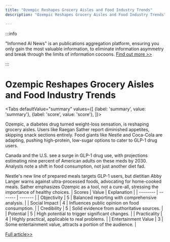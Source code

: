 ```yaml
---
title: "Ozempic Reshapes Grocery Aisles and Food Industry Trends"
description: "Ozempic Reshapes Grocery Aisles and Food Industry Trends"

---
```



:::info

"Informed AI News" is an publications aggregation platform, ensuring you only gain the most valuable information, to eliminate information asymmetry and break through the limits of information cocoons.  [Find out more >>](/)

:::

# Ozempic Reshapes Grocery Aisles and Food Industry Trends


<Tabs
	defaultValue="summary"
	values={[
	{label: 'summary', value: 'summary'},
	{label: 'score', value: 'score'},
]}>
<TabItem value="summary">


Ozempic, a diabetes drug turned weight-loss sensation, is reshaping grocery aisles. Users like Raegan Sather report diminished appetites, skipping snack sections entirely. Food giants like Nestle and Coca-Cola are adapting, pushing high-protein, low-sugar options to cater to GLP-1 drug users.

Canada and the U.S. see a surge in GLP-1 drug use, with projections estimating nine percent of American adults on these meds by 2030. Analysts note a shift in food consumption, not just another diet fad.

Nestle's new line of prepared meals targets GLP-1 users, but dietitian Abby Langer warns against ultra-processed foods, advocating for home-cooked meals. Sather emphasizes Ozempic as a tool, not a cure-all, stressing the importance of healthy choices.
</TabItem>
<TabItem value="score">
	| Scores     | Value   | Explanation |
	| -------- | ------- | ------- |
	| Objectivity  | 5    | Balanced reporting with comprehensive analysis.    |
	| Social Impact | 4     | Influences public opinion on food consumption.    |
	| Credibility    | 5    | Solid evidence from authoritative sources.    |
	| Potential    | 5    | High potential to trigger significant changes.    |
	| Practicality    | 4    | Highly practical, applicable to real problems.    |
	| Entertainment Value    | 3    | Some entertainment value, attracts a portion of the audience.    |
</TabItem>
</Tabs>

[Full article>>](https://ici.radio-canada.ca/rci/en/news/2085683/ozempic-is-changing-the-way-people-eat-snack-companies-are-paying-close-attention)
